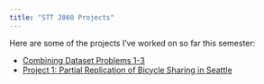 ```yaml
---
title: "STT 2860 Projects"
---
```

Here are some of the projects I've worked on so far this semester:

* [Combining Dataset Problems 1-3](combining_datasets_slides.qmd)
* [Project 1: Partial Replication of Bicycle Sharing in Seattle](https://github.com/STT2860-F2024/bicycle-sharing-amandahammers.git)

